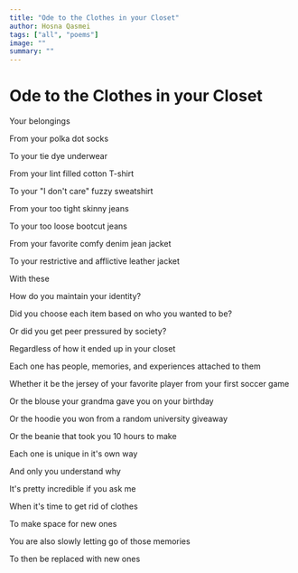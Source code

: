 ```yaml
---
title: "Ode to the Clothes in your Closet"
author: Hosna Qasmei
tags: ["all", "poems"]
image: ""
summary: ""
---
```


# Ode to the Clothes in your Closet
 
Your belongings

From your polka dot socks

To your tie dye underwear

From your lint filled cotton T-shirt

To your "I don't care" fuzzy sweatshirt

From your too tight skinny jeans

To your too loose bootcut jeans

From your favorite comfy denim jean jacket

To your restrictive and afflictive leather jacket

With these

How do you maintain your identity?

Did you choose each item based on who you wanted to be?

Or did you get peer pressured by society?

Regardless of how it ended up in your closet

Each one has people, memories, and experiences attached to them

Whether it be the jersey of your favorite player from your first soccer game

Or the blouse your grandma gave you on your birthday

Or the hoodie you won from a random university giveaway

Or the beanie that took you 10 hours to make

Each one is unique in it's own way

And only you understand why

It's pretty incredible if you ask me

When it's time to get rid of clothes

To make space for new ones

You are also slowly letting go of those memories

To then be replaced with new ones